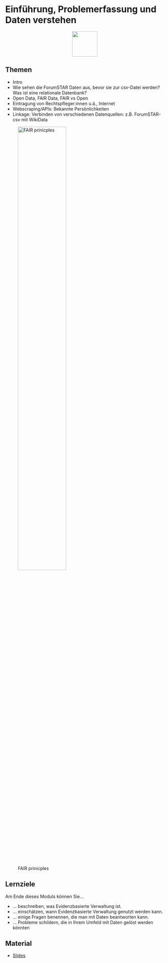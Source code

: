 # Einführung, Problemerfassung und Daten verstehen
<p align="center">
<img src="icons/files.png" width="80" height="80" class="center">
</p> 
 
## Themen
* Intro
* Wie sehen die ForumSTAR Daten aus, bevor sie zur csv-Datei werden? Was ist eine relationale Datenbank?
* Open Data, FAIR Data, FAIR vs Open 
* Eintragung von Rechtspfleger:innen u.ä., Internet
* Webscraping/APIs: Bekannte Persönlichkeiten
* Linkage: Verbinden von verschiedenen Datenquellen: z.B. ForumSTAR-csv mit WikiData

::: captioned-image-container
![FAIR prinicples](icons/fair.jpg){width=60% fig-alt="F=findable, A=accessible, I=interoperable, R=reusable"}
:::

::: {.callout-tip}
## Lernziele
Am Ende dieses Moduls können Sie...

* ... beschreiben, was Evidenzbasierte Verwaltung ist.
* ... einschätzen, wann Evidenzbasierte Verwaltung genutzt werden kann.
* ... einige Fragen benennen, die man mit Daten beantworten kann.
* ... Probleme schildern, die in Ihrem Umfeld mit Daten gelöst werden könnten
:::

## Material
* [Slides](https://docs.google.com/presentation/d/1-v_uc1GCfBuG2XZwmrzhS-vrZnmA897JUzh6nugfyc4/edit?usp=sharing)